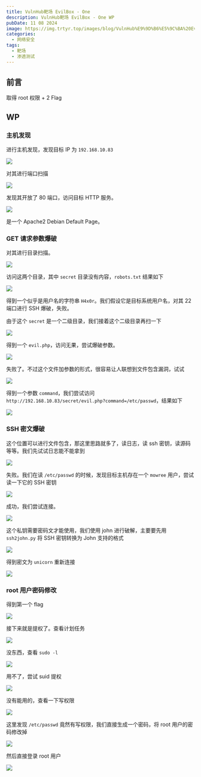 ```yaml
---
title: VulnHub靶场 EvilBox - One
description: VulnHub靶场 EvilBox - One WP
pubDate: 11 08 2024
image: https://img.trtyr.top/images/blog/VulnHub%E9%9D%B6%E5%9C%BA%20EvilBox%20-%20One/006%20EvilBox%20-%20One-24.webp
categories:
  - 网络安全
tags:
  - 靶场
  - 渗透测试
---
```


## 前言

取得 root 权限 + 2 Flag

## WP

### 主机发现

进行主机发现，发现目标 IP 为 `192.168.10.83`

![](https://img.trtyr.top/images/blog/VulnHub%E9%9D%B6%E5%9C%BA%20EvilBox%20-%20One/006%20EvilBox%20-%20One-1.webp)

对其进行端口扫描

![](https://img.trtyr.top/images/blog/VulnHub%E9%9D%B6%E5%9C%BA%20EvilBox%20-%20One/006%20EvilBox%20-%20One-2.webp)

发现其开放了 80 端口，访问目标 HTTP 服务。

![](https://img.trtyr.top/images/blog/VulnHub%E9%9D%B6%E5%9C%BA%20EvilBox%20-%20One/006%20EvilBox%20-%20One-3.webp)

是一个 Apache2 Debian Default Page。

### GET 请求参数爆破

对其进行目录扫描。

![](https://img.trtyr.top/images/blog/VulnHub%E9%9D%B6%E5%9C%BA%20EvilBox%20-%20One/006%20EvilBox%20-%20One-4.webp)

访问这两个目录，其中 `secret` 目录没有内容，`robots.txt` 结果如下

![](https://img.trtyr.top/images/blog/VulnHub%E9%9D%B6%E5%9C%BA%20EvilBox%20-%20One/006%20EvilBox%20-%20One-5.webp)

得到一个似乎是用户名的字符串 `H4x0r`。我们假设它是目标系统用户名，对其 22 端口进行 SSH 爆破，失败。

由于这个 `secret` 是一个二级目录，我们接着这个二级目录再扫一下

![](https://img.trtyr.top/images/blog/VulnHub%E9%9D%B6%E5%9C%BA%20EvilBox%20-%20One/006%20EvilBox%20-%20One-6.webp)

得到一个 `evil.php`，访问无果，尝试爆破参数。

![](https://img.trtyr.top/images/blog/VulnHub%E9%9D%B6%E5%9C%BA%20EvilBox%20-%20One/006%20EvilBox%20-%20One-10.webp)

失败了。不过这个文件加参数的形式，很容易让人联想到文件包含漏洞，试试

![](https://img.trtyr.top/images/blog/VulnHub%E9%9D%B6%E5%9C%BA%20EvilBox%20-%20One/006%20EvilBox%20-%20One-9.webp)

得到一个参数 `command`，我们尝试访问 `http://192.168.10.83/secret/evil.php?command=/etc/passwd`，结果如下

![](https://img.trtyr.top/images/blog/VulnHub%E9%9D%B6%E5%9C%BA%20EvilBox%20-%20One/006%20EvilBox%20-%20One-11.webp)

### SSH 密文爆破

这个位置可以进行文件包含，那这里思路就多了，读日志，读 ssh 密钥，读源码等等。我们先试试日志能不能拿到

![](https://img.trtyr.top/images/blog/VulnHub%E9%9D%B6%E5%9C%BA%20EvilBox%20-%20One/006%20EvilBox%20-%20One-12.webp)

失败。我们在读 `/etc/passwd` 的时候，发现目标主机存在一个 `mowree` 用户，尝试读一下它的 SSH 密钥

![](https://img.trtyr.top/images/blog/VulnHub%E9%9D%B6%E5%9C%BA%20EvilBox%20-%20One/006%20EvilBox%20-%20One-13.webp)

成功，我们尝试连接。

![](https://img.trtyr.top/images/blog/VulnHub%E9%9D%B6%E5%9C%BA%20EvilBox%20-%20One/006%20EvilBox%20-%20One-14.webp)

这个私钥需要密码文才能使用，我们使用 john 进行破解，主要要先用 `ssh2john.py` 将 SSH 密钥转换为 John 支持的格式

![](https://img.trtyr.top/images/blog/VulnHub%E9%9D%B6%E5%9C%BA%20EvilBox%20-%20One/006%20EvilBox%20-%20One-15.webp)

得到密文为 `unicorn` 重新连接

![](https://img.trtyr.top/images/blog/VulnHub%E9%9D%B6%E5%9C%BA%20EvilBox%20-%20One/006%20EvilBox%20-%20One-16.webp)

### root 用户密码修改

得到第一个 flag

![](https://img.trtyr.top/images/blog/VulnHub%E9%9D%B6%E5%9C%BA%20EvilBox%20-%20One/006%20EvilBox%20-%20One-17.webp)

接下来就是提权了。查看计划任务

![](https://img.trtyr.top/images/blog/VulnHub%E9%9D%B6%E5%9C%BA%20EvilBox%20-%20One/006%20EvilBox%20-%20One-18.webp)

没东西，查看 `sudo -l`

![](https://img.trtyr.top/images/blog/VulnHub%E9%9D%B6%E5%9C%BA%20EvilBox%20-%20One/006%20EvilBox%20-%20One-19.webp)

用不了，尝试 suid 提权

![](https://img.trtyr.top/images/blog/VulnHub%E9%9D%B6%E5%9C%BA%20EvilBox%20-%20One/006%20EvilBox%20-%20One-20.webp)

没有能用的，查看一下写权限

![](https://img.trtyr.top/images/blog/VulnHub%E9%9D%B6%E5%9C%BA%20EvilBox%20-%20One/006%20EvilBox%20-%20One-21.webp)

这里发现 `/etc/passwd` 竟然有写权限，我们直接生成一个密码，将 root 用户的密码修改掉

![](https://img.trtyr.top/images/blog/VulnHub%E9%9D%B6%E5%9C%BA%20EvilBox%20-%20One/006%20EvilBox%20-%20One-22.webp)

然后直接登录 root 用户

![](https://img.trtyr.top/images/blog/VulnHub%E9%9D%B6%E5%9C%BA%20EvilBox%20-%20One/006%20EvilBox%20-%20One-23.webp)
